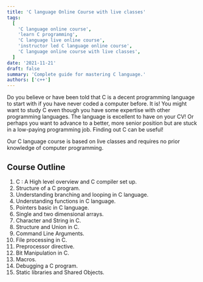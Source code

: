 ```yaml
---
title: 'C language Online Course with live classes'
tags:
  [
    'C language online course',
    'learn C programming',
    'C language live online course',
    'instructor led C language online course',
    'C language online course with live classes',
  ]
date: '2021-11-21'
draft: false
summary: 'Complete guide for mastering C language.'
authors: ['c++']
---
```


Do you believe or have been told that C is a decent programming language to start with if you have never coded a computer before. It is!
You might want to study C even though you have some expertise with other programming languages. The language is excellent to have on your CV!
Or perhaps you want to advance to a better, more senior position but are stuck in a low-paying programming job. Finding out C can be useful!

Our C language course is based on live classes and requires no prior knowledge of computer programming.

## Course Outline

1. C : A High level overview and C compiler set up.
2. Structure of a C program.
3. Understanding branching and looping in C language.
4. Understanding functions in C language.
5. Pointers basic in C language.
6. Single and two dimensional arrays.
7. Character and String in C.
8. Structure and Union in C.
9. Command Line Arguments.
10. File processing in C.
11. Preprocessor directive.
12. Bit Manipulation in C.
13. Macros.
14. Debugging a C program.
15. Static libraries and Shared Objects.
